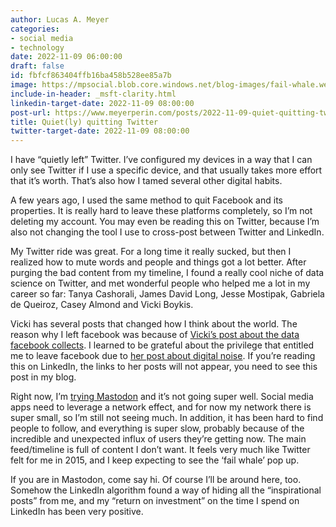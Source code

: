 ```yaml
---
author: Lucas A. Meyer
categories:
- social media
- technology
date: 2022-11-09 06:00:00
draft: false
id: fbfcf863404ffb16ba458b528ee85a7b
image: https://mpsocial.blob.core.windows.net/blog-images/fail-whale.webp
include-in-header: _msft-clarity.html
linkedin-target-date: 2022-11-09 08:00:00
post-url: https://www.meyerperin.com/posts/2022-11-09-quiet-quitting-twitter.html
title: Quiet(ly) quitting Twitter
twitter-target-date: 2022-11-09 08:00:00
---
```


I have "quietly left" Twitter. I've configured my devices in a way that I can only see Twitter if I use a specific device, and that usually takes more effort that it's worth. That's also how I tamed several other digital habits.

A few years ago, I used the same method to quit Facebook and its properties. It is really hard to leave these platforms completely, so I'm not deleting my account. You may even be reading this on Twitter, because I'm also not changing the tool I use to cross-post between Twitter and LinkedIn. 

My Twitter ride was great. For a long time it really sucked, but then I realized how to mute words and people and things got a lot better. After purging the bad content from my timeline, I found a really cool niche of data science on Twitter, and met wonderful people who helped me a lot in my career so far: Tanya Cashorali, James David Long, Jesse Mostipak, Gabriela de Queiroz, Casey Almond and Vicki Boykis.

Vicki has several posts that changed how I think about the world. The reason why I left facebook was because of [Vicki's post about the data facebook collects](https://vickiboykis.com/2017/02/01/what-should-you-think-about-when-using-facebook/). I learned to be grateful about the privilege that entitled me to leave facebook due to [her post about digital noise](https://vickiboykis.com/essays/2019-04-25-digital-noise/). If you're reading this on LinkedIn, the links to her posts will not appear, you need to see this post in my blog.

Right now, I'm [trying Mastodon](https://mastodon.world/@lucasmeyer) and it's not going super well. Social media apps need to leverage a network effect, and for now my network there is super small, so I'm still not seeing much. In addition, it has been hard to find people to follow, and everything is super slow, probably because of the incredible and unexpected influx of users they're getting now. The main feed/timeline is full of content I don't want. It feels very much like Twitter felt for me in 2015, and I keep expecting to see the 'fail whale' pop up.

If you are in Mastodon, come say hi. Of course I'll be around here, too. Somehow the LinkedIn algorithm found a way of hiding all the "inspirational posts" from me, and my "return on investment" on the time I spend on LinkedIn has been very positive.

